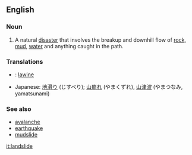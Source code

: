 ==English==
===Noun===
#A natural [[disaster]] that involves the breakup and downhill flow of [[rock]], [[mud]], [[water]] and anything caught in the path.

===Translations===
* {{nl}}: [[lawine]]
*Japanese: [[地滑り]] (じすべり); [[山崩れ]] (やまくずれ), [[山津波]] (やまつなみ, yamatsunami)

===See also===
*[[avalanche]]
*[[earthquake]]
*[[mudslide]]

[[it:landslide]]